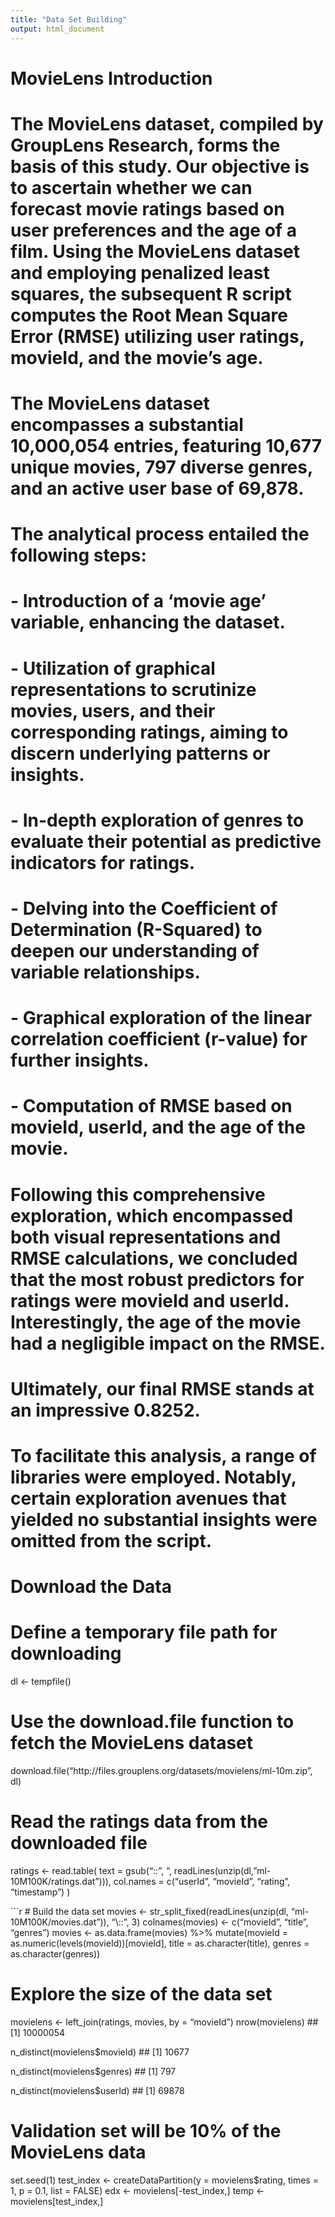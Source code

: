 ```yaml
---
title: "Data Set Building"
output: html_document
---
```

# MovieLens Introduction

# The MovieLens dataset, compiled by GroupLens Research, forms the basis of this study. Our objective is to ascertain whether we can forecast movie ratings based on user preferences and the age of a film. Using the MovieLens dataset and employing penalized least squares, the subsequent R script computes the Root Mean Square Error (RMSE) utilizing user ratings, movieId, and the movie's age.

# The MovieLens dataset encompasses a substantial 10,000,054 entries, featuring 10,677 unique movies, 797 diverse genres, and an active user base of 69,878.

# The analytical process entailed the following steps:
# - Introduction of a 'movie age' variable, enhancing the dataset.
# - Utilization of graphical representations to scrutinize movies, users, and their corresponding ratings, aiming to discern underlying patterns or insights.
# - In-depth exploration of genres to evaluate their potential as predictive indicators for ratings.
# - Delving into the Coefficient of Determination (R-Squared) to deepen our understanding of variable relationships.
# - Graphical exploration of the linear correlation coefficient (r-value) for further insights.
# - Computation of RMSE based on movieId, userId, and the age of the movie.

# Following this comprehensive exploration, which encompassed both visual representations and RMSE calculations, we concluded that the most robust predictors for ratings were movieId and userId. Interestingly, the age of the movie had a negligible impact on the RMSE.

# Ultimately, our final RMSE stands at an impressive 0.8252.

# To facilitate this analysis, a range of libraries were employed. Notably, certain exploration avenues that yielded no substantial insights were omitted from the script.

# Download the Data

# Define a temporary file path for downloading
dl <- tempfile()

# Use the download.file function to fetch the MovieLens dataset
download.file("http://files.grouplens.org/datasets/movielens/ml-10m.zip", dl)

# Read the ratings data from the downloaded file
ratings <- read.table(
  text = gsub("::", "\t", readLines(unzip(dl, "ml-10M100K/ratings.dat"))),
  col.names = c("userId", "movieId", "rating", "timestamp")
)


```r
# Build the data set
movies <- str_split_fixed(readLines(unzip(dl, "ml-10M100K/movies.dat")), "\\::", 3)
colnames(movies) <- c("movieId", "title", "genres")
movies <- as.data.frame(movies) %>% 
           mutate(movieId = as.numeric(levels(movieId))[movieId],
                  title = as.character(title),
                  genres = as.character(genres))

# Explore the size of the data set
movielens <- left_join(ratings, movies, by = "movieId")
nrow(movielens)
## [1] 10000054

n_distinct(movielens$movieId)
## [1] 10677

n_distinct(movielens$genres)
## [1] 797

n_distinct(movielens$userId)
## [1] 69878

# Validation set will be 10% of the MovieLens data
set.seed(1)
test_index <- createDataPartition(y = movielens$rating, times = 1, p = 0.1, list = FALSE)
edx <- movielens[-test_index,]
temp <- movielens[test_index,]
